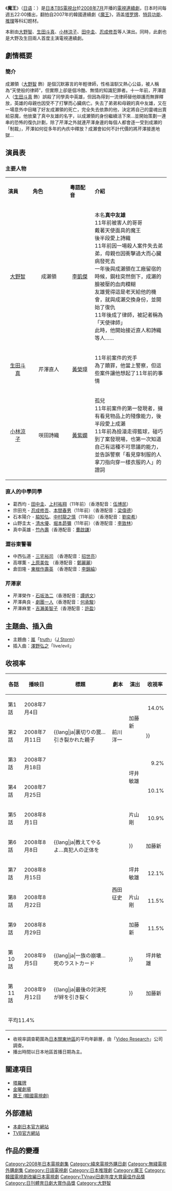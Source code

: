 {{Otheruses|subject=日本[[TBS|TBS]]電視台所拍攝的連續劇「魔王」|other=魔王其他意義|魔王 (消歧義)}}
{{電視節目信息框
| 名稱       = 魔王
| 原名       = {{lang|ja|魔王}}
| 圖片       = 
| 圖說       = 
| 類型       = [[報復|復仇]]
| 原創       = 
| 發展       = 
| 導演       = [[高橋正尚|高橋正尚]]、[[渡邊良介|渡邊良介]]
| 演出       = [[大野智|大野智]]<br />[[生田斗真|生田斗真]]
| 國家       = {{JPN}}
| 語言       = [[日語|日語]]
| 外景       = {{JPN}}
| 集數       = 11
| 每集長     = 54分鐘
| 頻道       = 
| 電視台     = [[TBS|TBS]] 
| 視頻制式   = 
| 播出國家   = {{JPN}}
| 開始       = 2008年7月4日
| 結束       = 2008年9月12日
| 相關劇集   = 
| 官方網站   = http://www.tbs.co.jp/maou2008/
| imdb_id    = 
| tv_com_id  = 
}}

《'''魔王'''》（[[日语|日语]]：'''{{lang|ja|魔王}}'''）是[[日本|日本]][[TBS|TBS]][[電視台|電視台]]於[[2008年7月|2008年7月]]开播的[[電視連續劇|電視連續劇]]，日本时间每週五22:00播出，翻拍自2007年的韓國連續劇《[[魔王_(韓國電視劇)|魔王]]》，涵盖[[塔罗牌|塔罗牌]]、[[特异功能|特异功能]]、[[推理|推理]]等科幻题材。

本剧由[[大野智|大野智]]、[[生田斗真|生田斗真]]、[[小林涼子|小林涼子]]、[[田中圭|田中圭]]、[[忍成修吾|忍成修吾]]等人演出。同時，此劇也是大野及生田兩人首度主演電視連續劇。

== 劇情概要 ==
=== 簡介 ===
成瀬領（[[大野智|大野智]] 飾）是個沉默寡言的年輕律師，性格溫馴又熱心公益，被人稱為“天使般的律師”，但實際上卻是個冷酷、無情的知識犯罪者。十一年前，芹澤直人（[[生田斗真|生田斗真]] 飾）誤殺了同學真中英雄，但因為得到一流律師替他辯護而無罪釋放，英雄的母親也因受不了打擊而心臟病亡。失去了弟弟和母親的真中友雄，又在一場意外中目睹了好友成瀬領的死亡，完全失去依靠的他，決定將自己的靈魂出賣給惡魔，他放棄了真中友雄的名字，以成瀬領的身份繼續活下來…並開始策劃一連串的恐怖的復仇計劃，除了芹澤之外就連芹澤身邊的每個人都會逐一受到成瀬的「制裁」，芹澤如何從多年的內疚中釋放？成瀬會如何不計代價的將芹澤接進地獄…

==演員表==
=== 主要人物 ===
{|class="wikitable" width="75%" 
|- style="background:green; color:snow" align=center 
|style="width:10%"|'''演員'''||style="width:15%"|'''角色'''||style="width:10%"|'''粵語配音'''||style="width:30%"|'''介紹'''
|-
|<div style="text-align: center;">[[大野智|大野智]]</div>||<div style="text-align: center;">成瀨領</div>||<div style="text-align: center;">[[李凱傑|李凱傑]]</div>||本名'''真中友雄'''<br>11年前被害人的哥哥<br>戴著天使面具的魔王<br>後半段愛上詩織<br>11年前因一場殺人案件失去弟弟，母親也因衝擊過大而心臟病發死去<br>一年後與成瀨領在工廠留宿的時候，鋼柱突然倒下，成瀨的臉被壓的血肉糢糊<br>友雄覺得這是老天給他的機會，就與成瀨交換身份，並開始了復仇<br>11年後成了律師，被記者稱為「天使律師」<br>此時，他開始接近直人和詩織等人……
|-
|<div style="text-align: center;">[[生田斗真|生田斗真]]</div>||<div style="text-align: center;">芹澤直人</div>||<div style="text-align: center;">[[黃榮璋|黃榮璋]]</div>||11年前案件的兇手<br>為了贖罪，他當上警察，但這些案件讓他想起了11年前的事情
|-
|<div style="text-align: center;">[[小林涼子|小林涼子]]</div>||<div style="text-align: center;">咲田詩織</div>||<div style="text-align: center;">[[黃紫嫻|黃紫嫻]]</div>||孤兒<br>11年前案件的第一發現者，擁有看見物品上的殘像能力，後半段愛上成瀨<br>11年前為撿滾走得籃球，碰巧到了案發現場，也第一次知道自己有這種不可思議的能力，並告訴警察「看見穿制服的人拿刀指向穿一樣衣服的人」的證詞
|}

=== 直人的中學同學 ===
* 葛西均 - [[田中圭|田中圭]]、[[上村祐翔|上村祐翔]]（11年前）（香港配音：[[伍博民|伍博民]]） 
* 宗田充 - [[忍成修吾|忍成修吾]]、[[本間春男|本間春男]]（11年前）（香港配音：[[梁偉德|梁偉德]]）   
* 石本陽介 - [[脇知弘|脇知弘]]、[[中村龍之慎|中村龍之慎]]（11年前）（香港配音：[[劉奕希|劉奕希]]）   
* 山野圭太 - [[清水優|清水優]]、[[堀本昴彌|堀本昴彌]]（11年前）（香港配音：[[李致林|李致林]]）
* 真中英雄 - [[竹內壽|竹內壽]]（香港配音：[[曹啟謙|曹啟謙]]）

=== 澀谷東警署 ===
* 中西弘道 - [[三宅裕司|三宅裕司]] （香港配音：[[招世亮|招世亮]]）  
* 高塚薫 - [[上原美佐|上原美佐]] （香港配音：[[鄭麗麗|鄭麗麗]]）
* 倉田隆 - [[東根作壽英|東根作壽英]] （香港配音：[[李錦綸|李錦綸]]）

=== 芹澤家 ===
* 芹澤榮作 - [[石坂浩二|石坂浩二]]（香港配音：[[譚炳文|譚炳文]]）
* 芹澤典良 - [[劇團一人|劇團一人]]（香港配音：[[何承駿|何承駿]]）
* 芹澤麻里 - [[吉瀨美智子|吉瀨美智子]]（香港配音：[[許盈|許盈]]）

== 主題曲、插入曲 ==
* 主題曲：[[嵐|嵐]]「[[truth/前往風的彼方|truth]]」（[[J_Storm|J Storm]]）
* 插入曲：[[澤野弘之|澤野弘之]]「live/evil」

== 收視率 ==
{|class="wikitable" style="text-align;"
!各話!!播映日!!標題!!劇本!!演出!!收視率
|-
|第1話||2008年7月4日||{{lang|ja|愛を捨てた復讐鬼―哀しき魔王}}||rowspan="3"|前川洋一||rowspan="2"|加藤新||style="text-align:right"|14.0%
|-
|第2話||2008年7月11日||{{lang|ja|裏切りの罠…引き裂かれた親子!!}}||style="text-align:right"|12.6%
|-
|第3話||2008年7月18日||{{lang|ja|暴かれる素顔 愛とひきかえの復讐}}||rowspan="2"|坪井敏雄||style="text-align:right"|9.2%
|-
|第4話||2008年7月25日||{{lang|ja|狙われた魔王 地獄の門は開かれた}}||rowspan="8"|西田征史||style="text-align:right"|10.1%
|-
|第5話||2008年8月1日||{{lang|ja|殺人予告…!?　魔王に届く赤い封筒}}||片山剛||style="text-align:right"|10.9%
|-
|第6話||2008年8月8日||{{lang|ja|教えてやるよ…真犯人の正体を!!}}||加藤新||style="text-align:right"|<font color=blue>7.6%
|-
|第7話||2008年8月15日||{{lang|ja|偽りの姉弟…優しい嘘が死を招く}}||坪井敏雄||style="text-align:right"|12.1%
|-
|第8話||2008年8月22日||{{lang|ja|許されぬ愛の終わり…復讐、再び}}||片山剛||style="text-align:right"|11.5%
|-
|第9話||2008年8月29日||{{lang|ja|真犯人は俺だ 知りすぎた男の悲劇}}||加藤新||style="text-align:right"|11.5%
|-
|第10話||2008年9月5日||{{lang|ja|一族の崩壊…死のラストカード!!}}||坪井敏雄||style="text-align:right"|12.3%
|-
|第11話||2008年9月12日||{{lang|ja|最後の対決死が絆を引き裂く!!}}||加藤新||style="text-align:right"|<font color=red>14.1%
|-
!colspan="7"|平均11.4%
|}
* 收視率調查範圍為[[日本|日本]][[關東地方|關東地區]]的平均年齡層，由「[[Video_Research|Video Research]]」公司調查。
* 播出時間以日本地區首播日期為主。

== 關連項目 ==
* [[塔羅牌|塔羅牌]]
* [[TBS週五連續劇|金曜劇場]]
* [[魔王_(韓國電視劇)|魔王 (韓國電視劇)]]

== 外部連結 ==
* [http://www.tbs.co.jp/maou2008/ 本劇日本官方網站] {{jp icon}}
* [http://programme.tvb.com/drama/devil TVB官方網站] {{zh-hk}}

== 作品的變遷 ==
{{電視節目的變遷|
電視台={{JPN}} [[TBS|TBS]]|
播放檔次=[[TBS週五連續劇|金曜劇場]]|
節目名稱=魔王<br/>（2008.07.04 - 2008.09.12）|
上一節目=[[Around40|Around40]]<br/>（2008.04.11 - 2008.06.20）|
下一節目=[[流星之絆|流星之絆]]<br/>（2008.10.17 - 2008.12.19）|
}}
{{電視節目的變遷|
電視台={{TWN}} [[緯來日本台|緯來日本台]]|
播放檔次=[[緯來日本台#一番偶像劇|一番偶像劇]]23:00-00:00|
節目名稱=魔王<br/>（2009.12.10 - 2009.12.24）|
上一節目=[[緯來日本台#綜藝新幹線|綜藝新幹線]]<br/>此改為晚間8:00撥出|
下一節目=[[人妻的遊戲|人妻的遊戲]]<br/>（2009.12.25 - 2010.01.08）|
}}
{{電視節目的變遷
|電視台={{HK}} [[高清翡翠台|高清翡翠台]] 午夜劇集時段
|播放檔次=星期六 23:50-00:50
|節目名稱=魔王<br/>（2010.05.15 - 2010.07.24）
|上一節目=[[夢想飛行Good_Luck|夢想飛行Good Luck]]<br/>（2010.03.06 - 2010.05.08）
|下一節目=[[講數阿姐|講數阿姐2]]<br/>（2010.07.31 - 2010.09.25）
|2電視台={{HK}} [[翡翠台|翡翠台]] 凌晨劇集時段
|2播放檔次=星期一 00:45-02:45
|2節目名稱=魔王<br/>（2011.10.31－2011.10.24）
|2上一節目=[[守財奴|守財奴]]<br/>（2011.09.26－2011.12.05）
|2下一節目=[[雙頭犬_(電視劇)|雙頭犬]]<br/>（2011.12.12－2012.01.06）
}}
{{TBS週五連續劇}}
{{日刊體育日劇大賞作品獎}}
{{日劇年度大賞作品獎}}
{{TV LIFE年度日劇大賞作品獎}}
{{DEFAULTSORT:Maou}}

[[Category:2008年日本電視劇集|Category:2008年日本電視劇集]]
[[Category:緯來電視外購日劇|Category:緯來電視外購日劇]]
[[Category:無綫電視外購劇集|Category:無綫電視外購劇集]]
[[Category:日語電視劇|Category:日語電視劇]]
[[Category:日本推理劇|Category:日本推理劇]]
[[Category:魔王|Category:魔王]]
[[Category:韓國電視劇改編日本電視劇|Category:韓國電視劇改編日本電視劇]]
[[Category:TVnavi日劇年度大賞最佳作品獎|Category:TVnavi日劇年度大賞最佳作品獎]]
[[Category:日刊體育日劇大賞作品獎|Category:日刊體育日劇大賞作品獎]]
[[Category:大野智|Category:大野智]]